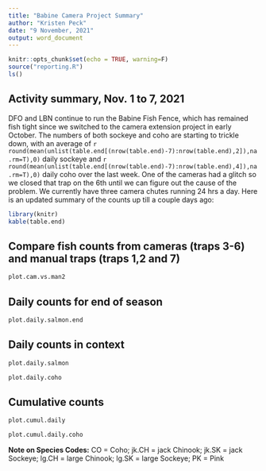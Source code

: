```yaml
---
title: "Babine Camera Project Summary"
author: "Kristen Peck"
date: "9 November, 2021"
output: word_document
---
```


```r
knitr::opts_chunk$set(echo = TRUE, warning=F)
source("reporting.R")
ls()
```

## Activity summary, Nov. 1 to 7, 2021 ##

DFO and LBN continue to run the Babine Fish Fence, which has remained fish tight since we switched to the camera extension project in early October. The numbers of both sockeye and coho are starting to trickle down, with an average of `r round(mean(unlist(table.end[(nrow(table.end)-7):nrow(table.end),2]),na.rm=T),0)` daily sockeye and `r round(mean(unlist(table.end[(nrow(table.end)-7):nrow(table.end),4]),na.rm=T),0)` daily coho over the last week. One of the cameras had a glitch so we closed that trap on the 6th until we can figure out the cause of the problem. We currently have three camera chutes running 24 hrs a day. Here is an updated summary of the counts up till a couple days ago:


```r
library(knitr)
kable(table.end)
```

## Compare fish counts from cameras (traps 3-6) and manual traps (traps 1,2 and 7)

```r
plot.cam.vs.man2
```

## Daily counts for end of season

```r
plot.daily.salmon.end
```

## Daily counts in context

```r
plot.daily.salmon
```

```r
plot.daily.coho
```

## Cumulative counts

```r
plot.cumul.daily
```


```r
plot.cumul.daily.coho
```

**Note on Species Codes:**
CO = Coho; 
jk.CH = jack Chinook; 
jk.SK = jack Sockeye; 
lg.CH = large Chinook; 
lg.SK = large Sockeye; 
PK = Pink

